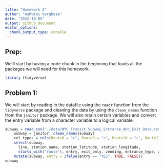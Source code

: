 ```yaml
---
title: "Homework 2"
author: "Ashwini Varghese"
date: "2022-10-05"
output: github_document
editor_options: 
  chunk_output_type: console
---
```


## Prep:

We'll start by having a code chunk in the beginning that loads all the packages we will need for this homework.

```r
library (tidyverse)
```

## Problem 1:

We will start by reading in the datafile using the `readr` function from the `tidyverse` package and cleaning the data by using the `clean_names` function from the `janitor` package. We will also retain certain variables and convert the entry variable from a character variable to a logical variable. 

```r
subway = read_csv("./data/NYC_Transit_Subway_Entrance_And_Exit_Data.csv") 
    subway = janitor::clean_names(subway)
    col_types = cols(Route8 = "c", Route9 = "c", Route10 = "c", Route11 = "c")
    select(subway,
      line, station_name, station_latitude, station_longitude, 
      starts_with("route"), entry, exit_only, vending, entrance_type, ada)
    mutate(subway, entry = ifelse(entry == "YES", TRUE, FALSE))
subway
```







